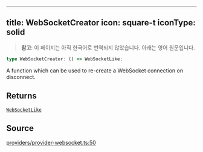 <!-- AUTO-GENERATED-CONTENT:START (ENGLISH-COPY) -->
---
title: WebSocketCreator
icon: square-t
iconType: solid
---

> **참고**: 이 페이지는 아직 한국어로 번역되지 않았습니다. 아래는 영어 원문입니다.

```ts
type WebSocketCreator: () => WebSocketLike;
```

A function which can be used to re-create a WebSocket connection on disconnect.

## Returns

[`WebSocketLike`](/ko/sdk/content/interfaces/WebSocketLike)

## Source

[providers/provider-websocket.ts:50](https://github.com/dominant-strategies/quais.js/blob/c1c12d43f9d34c6baad2b0542bd6d0acd6fefcbf/src/providers/provider-websocket.ts#L50)
